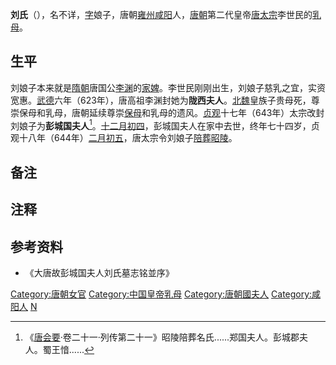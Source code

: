 {{東亞女性歷史人物
| 名稱=彭城国夫人刘氏
| 身份=唐太宗乳母
| 畫像=
| 說明=
| 姓=刘
| 名=不詳
| 字=娘子
| 封爵=
| 位號=国夫人
| 封號=彭城国夫人（或称[[彭城郡|彭城郡]]夫人<ref name="a1"/>{{efn|name=a1}}）
| 出生年=570年
| 婚年=
| 逝世年=643年
| 諡號=
| 墳墓=陪葬[[唐昭陵|唐昭陵]]
| 父親=劉氏
| 母親=劉某氏
| 其他親屬=[[唐太宗|太宗文皇帝]]李世民（乳子）
|}}
'''刘氏'''（{{bd|570年||643年||catIdx=L}}），名不详，[[表字|字]]娘子，唐朝[[雍州_(后赵)|雍州]][[咸陽縣|咸阳]]人，[[唐朝|唐朝]]第二代皇帝[[唐太宗|唐太宗]]李世民的[[乳母|乳母]]。

==生平==
刘娘子本来就是[[隋朝|隋朝]]唐国公[[李渊|李渊]]的[[家婢|家婢]]。李世民刚刚出生，刘娘子慈乳之宜，实资宽惠。[[武德|武德]]六年（623年），唐高祖李渊封她为'''陇西夫人'''。[[北魏|北魏]]皇族子贵母死，尊崇保母和乳母，唐朝延续尊崇[[保母|保母]]和乳母的遗风。[[貞觀_(唐朝)|贞观]]十七年（643年）太宗改封刘娘子为'''彭城国夫人'''{{efn|name=a1|唐朝政府册封的[[国夫人|国夫人]]通常为某国夫人，郡夫人则为某某郡夫人。国名多来源于先秦时[[诸侯国|诸侯国]]国名。郡名来源地方行政区——[[郡|郡]]。彭城，常见为[[彭城郡|彭城郡]]。}}<ref name="a1">《[[唐会要|唐会要]]·卷二十一·列传第二十一》昭陵陪葬名氏......郑国夫人。彭城郡夫人。蜀王愔......</ref>。[[十二月初四|十二月初四]]，彭城国夫人在家中去世，终年七十四岁，贞观十八年（644年）[[二月初五|二月初五]]，唐太宗令刘娘子[[陪葬|陪葬]][[唐昭陵|昭陵]]。

== 备注 ==

{{notelist}}

== 注释 ==

{{Reflist|2}}

== 参考资料 ==
*《大唐故彭城国夫人刘氏墓志铭並序》

{{DEFAULTSORT:L}}
[[Category:唐朝女官|Category:唐朝女官]]
[[Category:中国皇帝乳母|Category:中国皇帝乳母]]
[[Category:唐朝國夫人|Category:唐朝國夫人]]
[[Category:咸阳人|Category:咸阳人]]
[[Category:刘姓|N]]